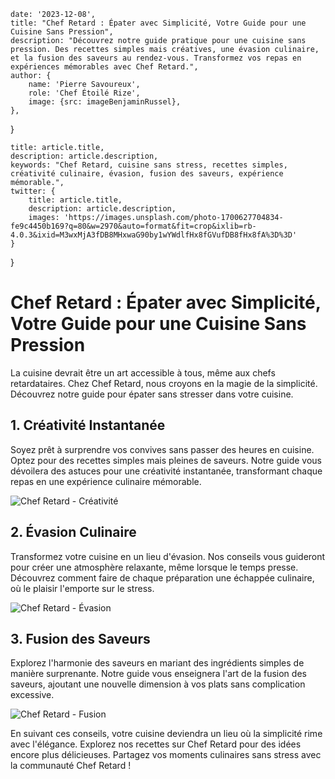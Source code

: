 
    date: '2023-12-08',
    title: "Chef Retard : Épater avec Simplicité, Votre Guide pour une Cuisine Sans Pression",
    description: "Découvrez notre guide pratique pour une cuisine sans pression. Des recettes simples mais créatives, une évasion culinaire, et la fusion des saveurs au rendez-vous. Transformez vos repas en expériences mémorables avec Chef Retard.",
    author: {
        name: 'Pierre Savoureux',
        role: 'Chef Étoilé Rize',
        image: {src: imageBenjaminRussel},
    },
}

    title: article.title,
    description: article.description,
    keywords: "Chef Retard, cuisine sans stress, recettes simples, créativité culinaire, évasion, fusion des saveurs, expérience mémorable.",
    twitter: {
        title: article.title,
        description: article.description,
        images: 'https://images.unsplash.com/photo-1700627704834-fe9c4450b169?q=80&w=2970&auto=format&fit=crop&ixlib=rb-4.0.3&ixid=M3wxMjA3fDB8MHxwaG90by1wYWdlfHx8fGVufDB8fHx8fA%3D%3D'
    }
}

# Chef Retard : Épater avec Simplicité, Votre Guide pour une Cuisine Sans Pression

La cuisine devrait être un art accessible à tous, même aux chefs retardataires. Chez Chef Retard, nous croyons en la magie de la simplicité. Découvrez notre guide pour épater sans stresser dans votre cuisine.

## 1. Créativité Instantanée

Soyez prêt à surprendre vos convives sans passer des heures en cuisine. Optez pour des recettes simples mais pleines de saveurs. Notre guide vous dévoilera des astuces pour une créativité instantanée, transformant chaque repas en une expérience culinaire mémorable.

![Chef Retard - Créativité](./creative-cooking.jpg)

## 2. Évasion Culinaire

Transformez votre cuisine en un lieu d'évasion. Nos conseils vous guideront pour créer une atmosphère relaxante, même lorsque le temps presse. Découvrez comment faire de chaque préparation une échappée culinaire, où le plaisir l'emporte sur le stress.

![Chef Retard - Évasion](./culinary-escape.jpg)

## 3. Fusion des Saveurs

Explorez l'harmonie des saveurs en mariant des ingrédients simples de manière surprenante. Notre guide vous enseignera l'art de la fusion des saveurs, ajoutant une nouvelle dimension à vos plats sans complication excessive.

![Chef Retard - Fusion](./flavor-fusion.jpg)

En suivant ces conseils, votre cuisine deviendra un lieu où la simplicité rime avec l'élégance. Explorez nos recettes sur Chef Retard pour des idées encore plus délicieuses. Partagez vos moments culinaires sans stress avec la communauté Chef Retard !